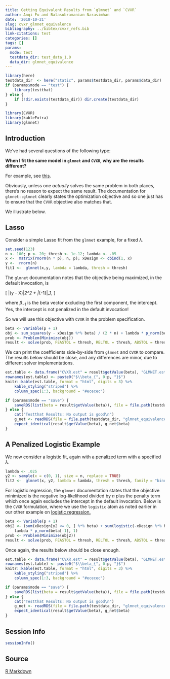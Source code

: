 ```yaml
---
title: Getting Equivalent Results from `glmnet` and `CVXR`
author: Anqi Fu and Balasubramanian Narasimhan
date: '2018-10-21'
slug: cvxr_glmnet_equivalence
bibliography: ../bibtex/cvxr_refs.bib
link-citations: test
categories: []
tags: []
params:
  mode: test
  testdata_dir: test_data_1.0
  data_dir: glmnet_equivalence
---
```


```r
library(here)
testdata_dir  <- here("static", params$testdata_dir, params$data_dir) 
if (params$mode == "test") {
    library(testthat)
} else {
    if (!dir.exists(testdata_dir)) dir.create(testdata_dir)
}
```

```r
library(CVXR)
library(kableExtra)
library(glmnet)

```

## Introduction

We've had several questions of the following type:

__When I fit the same model in `glmnet` and `CVXR`, why are the
results different?__

For example, see
[this](https://stackoverflow.com/questions/51279485/a-comparison-between-cvxr-and-glmnet-elastic-net).

Obviously, unless one _actually_ solves the same problem in both
places, there's no reason to expect the same result.  The
documentation for `glmnet::glmnet` clearly states the optimization
objective and so one just has to ensure that the `CVXR` objective also
matches that.

We illustrate below.

## Lasso 

Consider a simple Lasso fit from the `glmnet` example, for a fixed
$\lambda$.

```r
set.seed(123)
n <- 100; p <- 20; thresh <- 1e-12; lambda <- .05
x <-  matrix(rnorm(n * p), n, p); xDesign <- cbind(1, x)
y <-  rnorm(n)
fit1 <-  glmnet(x,y, lambda = lambda, thresh = thresh)
```

The `glmnet` documentation notes that the objective being maximized,
in the default invocation, is 

\[
\frac{1}{2n}\|(y - X\beta)\|_2^2 + \lambda \|\beta_{-1}\|_1,
\]

where $\beta_{-1}$ is the beta vector excluding the first component,
the intercept. Yes, the intercept is not penalized in the default
invocation!

So we will use this objective with `CVXR` in the problem
specification. 

```r
beta <- Variable(p + 1)
obj <- sum_squares(y - xDesign %*% beta) / (2 * n) + lambda * p_norm(beta[-1], 1)
prob <- Problem(Minimize(obj))
result <- solve(prob, FEASTOL = thresh, RELTOL = thresh, ABSTOL = thresh, verbose = TRUE)
```

We can print the coefficients side-by-side from `glmnet` and `CVXR` to
compare. The results below should be close, and any differences are
minor, due to different solver implementations.


```r
est.table <- data.frame("CVXR.est" = result$getValue(beta), "GLMNET.est" = as.vector(coef(fit1)))
rownames(est.table) <- paste0("$\\beta_{", 0:p, "}$")
knitr::kable(est.table, format = "html", digits = 3) %>%
    kable_styling("striped") %>%
    column_spec(1:3, background = "#ececec")
```

```r
if (params$mode == "save") {
    saveRDS(list(beta = result$getValue(beta)), file = file.path(testdata_dir, "glmnet_equivalence1.RDS"))
} else {
    cat("Testthat Results: No output is good\n")
    g_net <- readRDS(file = file.path(testdata_dir, "glmnet_equivalence1.RDS"))
    expect_identical(result$getValue(beta), g_net$beta)
}
```

## A Penalized Logistic Example

We now consider a logistic fit, again with a penalized term with a
specified $\lambda$.

```r
lambda <- .025
y2 <- sample(x = c(0, 1), size = n, replace = TRUE)
fit2 <-  glmnet(x, y2, lambda = lambda, thresh = thresh, family = "binomial")
```

For logistic regression, the `glmnet` documentation states that the
objective minimized is the negative log-likelihood divided by $n$ plus
the penalty term which once again excludes the intercept in the
default invocation. Below is the `CVXR` formulation, where we use the
`logistic` atom as noted earlier in our other example on [logistic
regression.](/cvxr_examples/logistic-regression)

```r
beta <- Variable(p + 1)
obj2 <- (sum(xDesign[y2 <= 0, ] %*% beta) + sum(logistic(-xDesign %*% beta))) / n +
    lambda * p_norm(beta[-1], 1)
prob <- Problem(Minimize(obj2))
result <- solve(prob, FEASTOL = thresh, RELTOL = thresh, ABSTOL = thresh)
```

Once again, the results below should be close enough. 

```r
est.table <- data.frame("CVXR.est" = result$getValue(beta), "GLMNET.est" = as.vector(coef(fit2)))
rownames(est.table) <- paste0("$\\beta_{", 0:p, "}$")
knitr::kable(est.table, format = "html", digits = 3) %>%
    kable_styling("striped") %>%
    column_spec(1:3, background = "#ececec")
```


```r
if (params$mode == "save") {
    saveRDS(list(beta = result$getValue(beta)), file = file.path(testdata_dir, "glmnet_equivalence2.RDS"))
} else {
    cat("Testthat Results: No output is good\n")
    g_net <- readRDS(file = file.path(testdata_dir, "glmnet_equivalence2.RDS"))
    expect_identical(result$getValue(beta), g_net$beta)
}
```


## Session Info

```r
sessionInfo()
```

## Source

[R Markdown](https://github.com/bnaras/cvxr_docs/blob/master/cvxr_examples/glmnet_equivalence.Rmd)

